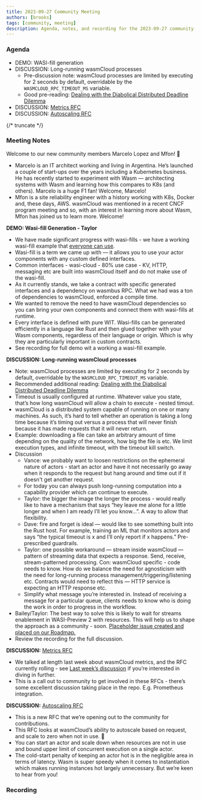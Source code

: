 ```yaml
---
title: 2023-09-27 Community Meeting
authors: [brooks]
tags: [community, meeting]
description: Agenda, notes, and recording for the 2023-09-27 community meeting
---
```



### Agenda

- DEMO: WASI-fill generation
- DISCUSSION: Long-running wasmCloud processes
  - Pre-discussion note: wasmCloud processes are limited by executing for 2 seconds by default, overridable by the `WASMCLOUD_RPC_TIMEOUT_MS` variable.
  - Good pre-reading: [Dealing with the Diabolical Distributed Deadline Dilemma](https://kevinhoffman.blog/post/distributed_deadlines/)
- DISCUSSION: [Metrics RFC](https://github.com/wasmCloud/wasmCloud/issues/664)
- DISCUSSION: [Autoscaling RFC](https://github.com/wasmCloud/wasmCloud/issues/696)

{/* truncate */}

### Meeting Notes

Welcome to our new community members Marcelo Lopez and Mfon! 🎉
- Marcelo is an IT architect working and living in Argentina. He’s launched a couple of start-ups over the years including a Kubernetes business. He has recently started to experiment with Wasm — architecting systems with Wasm and learning how this compares to K8s (and others). Marcelo is a huge F1 fan! Welcome, Marcelo!
- Mfon is a site reliability engineer with a history working with K8s, Docker and, these days, AWS. wasmCloud was mentioned in a recent CNCF program meeting and so, with an interest in learning more about Wasm, Mfon has joined us to learn more. Welcome!

**DEMO: Wasi-fill Generation - Taylor**

- We have made significant progress with wasi-fills - we have a working wasi-fill example that [everyone can use](https://github.com/thomastaylor312/wasifill-example).
- Wasi-fill is a term we came up with — it allows you to use your actor components with any custom defined interfaces. 
- Common interfaces - wasi-cloud - 80% use case - KV, HTTP, messaging etc are built into wasmCloud itself and do not make use of the wasi-fill.
- As it currently stands, we take a contract with specific generated interfaces and a dependency on wasmbus RPC. What we had was a ton of dependencies to wasmCloud, enforced a compile time.
- We wanted to remove the need to have wasmCloud dependencies so you can bring your own components and connect them with wasi-fills at runtime.
- Every interface is defined with pure WIT. Wasi-fills can be generated efficiently in a language like Rust and then glued together with your Wasm components, regardless of their language or origin. Which is why they are particularly important in custom contracts.
- See recording for full demo wit a working a wasi-fill example.

**DISCUSSION: Long-running wasmCloud processes**

- Note: wasmCloud processes are limited by executing for 2 seconds by default, overridable by the `WASMCLOUD_RPC_TIMEOUT_MS` variable.
- Recommended additional reading: [Dealing with the Diabolical Distributed Deadline Dilemma](https://kevinhoffman.blog/post/distributed_deadlines/)
- Timeout is usually configured at runtime. Whatever value you state, that’s how long wasmCloud will allow a chain to execute - nested timout.
- wasmCloud is a distributed system capable of running on one or many machines. As such, it’s hard to tell whether an operation is taking a long time because it’s timing out versus a process that will never finish because it has made requests that it will never return.
- Example: downloading a file can take an arbitrary amount of time depending on the quality of the network, how big the file is etc. We limit execution types, and infinite timeout, with the timeout kill switch.
- Discussion
  - Vance: we probably want to loosen restrictions on the ephemeral nature of actors - start an actor and have it not necessarily go away when it responds to the request but hang around and time out if it doesn't get another request.
  - For today you can always push long-running computation into a capability provider which can continue to execute.
  - Taylor: the bigger the image the longer the process - would really like to have a mechanism that says “hey leave me alone for a little longer and when I am ready I’ll let you know…”. A way to allow that flexibility.
  - Dave: fire and forget is ideal — would like to see something built into the Rust host. For example, training an ML that monitors actors and says “the typical timeout is x and I’ll only report if x happens.” Pre-prescribed guardrails.
  - Taylor: one possible workaround — stream inside wasmCloud — pattern of streaming data that expects a response. Send, receive, stream-patterned processing. Con: wasmCloud specific - code needs to know. How do we balance the need for agnosticism with the need for long-running process management/triggering/listening etc. Contracts would need to reflect this — HTTP service is expecting an HTTP response etc.
  - Simplify what message you’re interested in. Instead of receiving a message for a particular queue, clients needs to know who is doing the work in order to progress in the workflow.
- Bailey/Taylor: The best way to solve this is likely to wait for streams enablement in WASI-Preview 2 with resources. This will help us to shape the approach as a community - soon. [Placeholder issue created and placed on our Roadmap.](https://github.com/wasmCloud/wasmCloud/issues/697)
- Review the recording for the full discussion.

**DISCUSSION:** [Metrics RFC](https://github.com/wasmCloud/wasmCloud/issues/664)

- We talked at length last week about wasmCloud metrics, and the RFC currently rolling - see [Last week’s discussion](https://www.youtube.com/watch?v=7GR19pgb2u0) if you’re interested in diving in further.
- This is a call out to community to get involved in these RFCs - there’s some excellent discussion taking place in the repo. E.g. Prometheus integration.

**DISCUSSION:** [Autoscaling RFC](https://github.com/wasmCloud/wasmCloud/issues/696)

- This is a new RFC that we’re opening out to the community for contributions.
- This RFC looks at wasmCloud’s ability to autoscale based on request, and scale to zero when not in use. 🙂
- You can start an actor and scale down when resources are not in use and bound upper limit of concurrent execution on a single actor.
- The cold-start penalty of keeping an actor hot is in the negligible area in terms of latency. Wasm is super speedy when it comes to instantiation which makes running instances hot largely unnecessary. But we’re keen to hear from you!

### Recording

<ReactPlayer url='https://www.youtube.com/watch?v=Ziaik9NayWs' controls />
